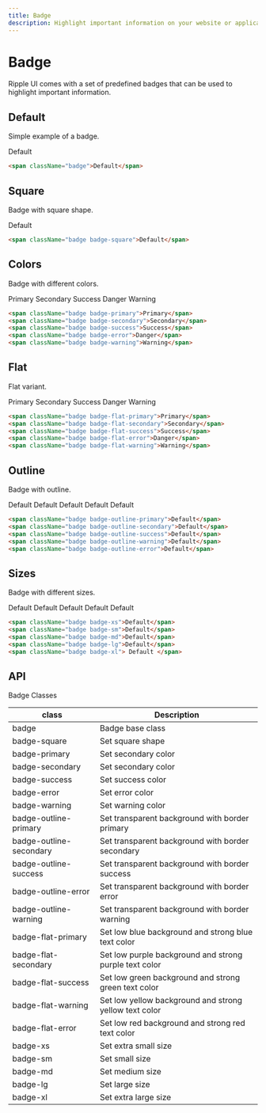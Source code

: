 ```yaml
---
title: Badge
description: Highlight important information on your website or application with customizable badges.
---
```


# Badge

Ripple UI comes with a set of predefined badges that can be used to highlight important information.

## Default

Simple example of a badge.

<span className="badge">Default</span>

```html
<span className="badge">Default</span>
```

## Square

Badge with square shape.

<span className="badge badge-square">Default</span>

```html
<span className="badge badge-square">Default</span>
```

## Colors

Badge with different colors.

<span className="badge badge-primary">Primary</span>
<span className="badge badge-secondary">Secondary</span>
<span className="badge badge-success">Success</span>
<span className="badge badge-error">Danger</span>
<span className="badge badge-warning">Warning</span>

```html
<span className="badge badge-primary">Primary</span>
<span className="badge badge-secondary">Secondary</span>
<span className="badge badge-success">Success</span>
<span className="badge badge-error">Danger</span>
<span className="badge badge-warning">Warning</span>
```

## Flat

Flat variant.

<span className="badge badge-flat-primary">Primary</span>
<span className="badge badge-flat-secondary">Secondary</span>
<span className="badge badge-flat-success">Success</span>
<span className="badge badge-flat-error">Danger</span>
<span className="badge badge-flat-warning">Warning</span>

```html
<span className="badge badge-flat-primary">Primary</span>
<span className="badge badge-flat-secondary">Secondary</span>
<span className="badge badge-flat-success">Success</span>
<span className="badge badge-flat-error">Danger</span>
<span className="badge badge-flat-warning">Warning</span>
```

## Outline

Badge with outline.

<span className="badge badge-outline-primary">Default</span>
<span className="badge badge-outline-secondary">Default</span>
<span className="badge badge-outline-success">Default</span>
<span className="badge badge-outline-warning">Default</span>
<span className="badge badge-outline-error">Default</span>

```html
<span className="badge badge-outline-primary">Default</span>
<span className="badge badge-outline-secondary">Default</span>
<span className="badge badge-outline-success">Default</span>
<span className="badge badge-outline-warning">Default</span>
<span className="badge badge-outline-error">Default</span>
```

## Sizes

Badge with different sizes.

<span className="badge badge-xs">Default</span>
<span className="badge badge-sm">Default</span>
<span className="badge badge-md">Default</span>
<span className="badge badge-lg">Default</span>
<span className="badge badge-xl"> Default </span>

```html
<span className="badge badge-xs">Default</span>
<span className="badge badge-sm">Default</span>
<span className="badge badge-md">Default</span>
<span className="badge badge-lg">Default</span>
<span className="badge badge-xl"> Default </span>
```

## API
<Attributes>
<Attributes.Title>Badge Classes</Attributes.Title>

| class                   | Description                                      |
| ----------------------- | ------------------------------------------------ |
| badge                   | Badge base class                                 |
| badge-square            | Set square shape                                 |
| badge-primary           | Set secondary color                              |
| badge-secondary         | Set secondary color                              |
| badge-success           | Set success color                                |
| badge-error             | Set error color                                  |
| badge-warning           | Set warning color                                |
| badge-outline-primary   | Set transparent background with border primary   |
| badge-outline-secondary | Set transparent background with border secondary |
| badge-outline-success   | Set transparent background with border success   |
| badge-outline-error     | Set transparent background with border error     |
| badge-outline-warning   | Set transparent background with border warning   |
| badge-flat-primary      | Set low blue background and strong blue text color |
| badge-flat-secondary    | Set low purple background and strong purple text color |
| badge-flat-success      | Set low green background and strong green text color |
| badge-flat-warning      | Set low yellow background and strong yellow text color |
| badge-flat-error        | Set low red background and strong red text color |
| badge-xs                | Set extra small size                             |
| badge-sm                | Set small size                                   |
| badge-md                | Set medium size                                  |
| badge-lg                | Set large size                                   |
| badge-xl                | Set extra large size                             |

</Attributes>

